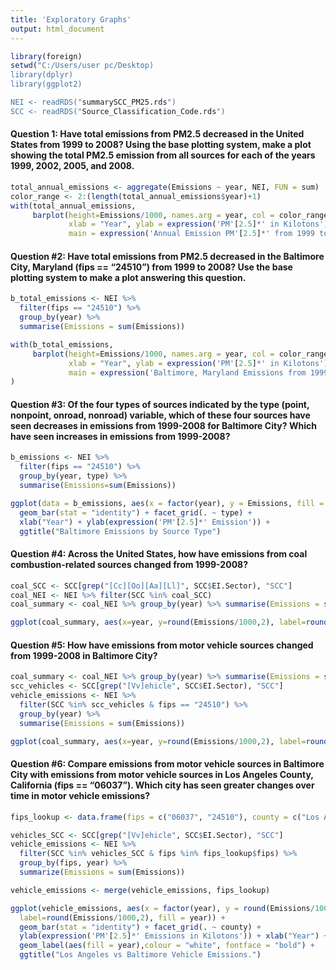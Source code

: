 ---
title: 'Exploratory Graphs'
output: html_document
---

``` {r}
library(foreign)
setwd("C:/Users/user pc/Desktop)
library(dplyr)
library(ggplot2)

NEI <- readRDS("summarySCC_PM25.rds")
SCC <- readRDS("Source_Classification_Code.rds")

```

            
#### Question 1: Have total emissions from PM2.5 decreased in the United States from 1999 to 2008? Using the base plotting system, make a plot showing the total PM2.5 emission from all sources for each of the years 1999, 2002, 2005, and 2008.

```{r, echo = FALSE}
total_annual_emissions <- aggregate(Emissions ~ year, NEI, FUN = sum)
color_range <- 2:(length(total_annual_emissions$year)+1)
with(total_annual_emissions, 
     barplot(height=Emissions/1000, names.arg = year, col = color_range, 
             xlab = "Year", ylab = expression('PM'[2.5]*' in Kilotons'),
             main = expression('Annual Emission PM'[2.5]*' from 1999 to 2008')))
```

#### Question #2: Have total emissions from PM2.5 decreased in the Baltimore City, Maryland __(fips == "24510")__ from 1999 to 2008? Use the base plotting system to make a plot answering this question.

```{r, echo = FALSE}
b_total_emissions <- NEI %>%
  filter(fips == "24510") %>%
  group_by(year) %>%
  summarise(Emissions = sum(Emissions))

with(b_total_emissions,
     barplot(height=Emissions/1000, names.arg = year, col = color_range, 
             xlab = "Year", ylab = expression('PM'[2.5]*' in Kilotons'),
             main = expression('Baltimore, Maryland Emissions from 1999 to 2008'))
)
```

#### Question #3: Of the four types of sources indicated by the __type__ (point, nonpoint, onroad, nonroad) variable, which of these four sources have seen decreases in emissions from 1999-2008 for Baltimore City? Which have seen increases in emissions from 1999-2008?

```{r, echo = FALSE}
b_emissions <- NEI %>%
  filter(fips == "24510") %>%
  group_by(year, type) %>%
  summarise(Emissions=sum(Emissions))

ggplot(data = b_emissions, aes(x = factor(year), y = Emissions, fill = type, colore = "black")) +
  geom_bar(stat = "identity") + facet_grid(. ~ type) + 
  xlab("Year") + ylab(expression('PM'[2.5]*' Emission')) +
  ggtitle("Baltimore Emissions by Source Type") 

```

#### Question #4: Across the United States, how have emissions from coal combustion-related sources changed from 1999-2008?

```{r, echo = FALSE}
coal_SCC <- SCC[grep("[Cc][Oo][Aa][Ll]", SCC$EI.Sector), "SCC"]
coal_NEI <- NEI %>% filter(SCC %in% coal_SCC)
coal_summary <- coal_NEI %>% group_by(year) %>% summarise(Emissions = sum(Emissions))

ggplot(coal_summary, aes(x=year, y=round(Emissions/1000,2), label=round(Emissions/1000,2), fill=year)) + geom_bar(stat="identity") + ylab(expression('PM'[2.5]*' Emissions in Kilotons')) + xlab("Year") + geom_label(aes(fill = year),colour = "white", fontface = "bold") + ggtitle("Coal Combustion Emissions, 1999 to 2008.")

```

#### Question #5: How have emissions from motor vehicle sources changed from 1999-2008 in Baltimore City?

```{r, echo = FALSE}
coal_summary <- coal_NEI %>% group_by(year) %>% summarise(Emissions = sum(Emissions))
scc_vehicles <- SCC[grep("[Vv]ehicle", SCC$EI.Sector), "SCC"]
vehicle_emissions <- NEI %>% 
  filter(SCC %in% scc_vehicles & fips == "24510") %>%
  group_by(year) %>%
  summarise(Emissions = sum(Emissions))

ggplot(coal_summary, aes(x=year, y=round(Emissions/1000,2), label=round(Emissions/1000,2), fill=year)) + geom_bar(stat="identity") + ylab(expression('PM'[2.5]*' Emissions in Kilotons')) + xlab("Year") + geom_label(aes(fill = year),colour = "white", fontface = "bold") + ggtitle("Baltimore Vehicle Emissions, 1999 to 2008.")

```

#### Question #6: Compare emissions from motor vehicle sources in Baltimore City with emissions from motor vehicle sources in Los Angeles County, California __(fips == "06037")__. Which city has seen greater changes over time in motor vehicle emissions?

```{r, echo = FALSE}
fips_lookup <- data.frame(fips = c("06037", "24510"), county = c("Los Angeles", "Baltimore"))

vehicles_SCC <- SCC[grep("[Vv]ehicle", SCC$EI.Sector), "SCC"]
vehicle_emissions <- NEI %>%
  filter(SCC %in% vehicles_SCC & fips %in% fips_lookup$fips) %>%
  group_by(fips, year) %>%
  summarize(Emissions = sum(Emissions))

vehicle_emissions <- merge(vehicle_emissions, fips_lookup)

ggplot(vehicle_emissions, aes(x = factor(year), y = round(Emissions/1000, 2), 
  label=round(Emissions/1000,2), fill = year)) +
  geom_bar(stat = "identity") + facet_grid(. ~ county) +
  ylab(expression('PM'[2.5]*' Emissions in Kilotons')) + xlab("Year") +
  geom_label(aes(fill = year),colour = "white", fontface = "bold") +
  ggtitle("Los Angeles vs Baltimore Vehicle Emissions.")

````